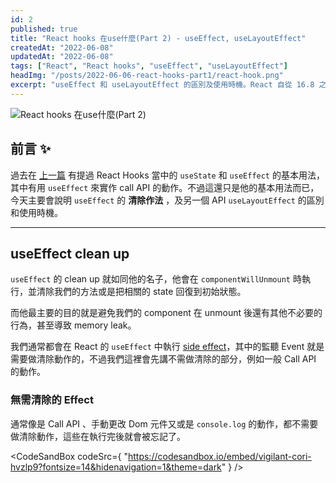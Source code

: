 ```yaml
---
id: 2
published: true
title: "React hooks 在use什麼(Part 2) - useEffect, useLayoutEffect"
createdAt: "2022-06-08"
updatedAt: "2022-06-08"
tags: ["React", "React hooks", "useEffect", "useLayoutEffect"]
headImg: "/posts/2022-06-06-react-hooks-part1/react-hook.png"
excerpt: "useEffect 和 useLayoutEffect 的區別及使用時機。React 自從 16.8 之後加入了 hook 這個新功能，而 hook 的目的就是讓開發者不必寫 class 就能使用 state 以及其他 React 的功能，其實這就跟現在 Vue3 的 Composition API 概念一樣，我們只需要 import 這些 API 就可以在 Function components 中做使用，甚至完成 life cycle 上的工作。"
---
```


<Image
  src="/posts/2022-06-06-react-hooks-part1/react-hook.png"
  alt="React hooks 在use什麼(Part 2)"
/>

## 前言 ✨

過去在 [上一篇](/posts/2022-06-06-react-hooks-part1/) 有提過 React Hooks 當中的 `useState` 和 `useEffect` 的基本用法，其中有用 `useEffect` 來實作 call API 的動作。不過這還只是他的基本用法而已，今天主要會說明 `useEffect` 的 **清除作法** ，及另一個 API `useLayoutEffect` 的區別和使用時機。

---

## useEffect clean up

`useEffect` 的 clean up 就如同他的名子，他會在 `componentWillUnmount` 時執行，並清除我們的方法或是把相關的 state 回復到初始狀態。

而他最主要的目的就是避免我們的 component 在 unmount 後還有其他不必要的行為，甚至導致 memory leak。

我們通常都會在 React 的 `useEffect` 中執行 [side effect](/posts/2022-06-06-react-hooks-part1/#side-effect)，其中的監聽 Event 就是需要做清除動作的，不過我們這裡會先講不需做清除的部分，例如一般 Call API 的動作。

### 無需清除的 Effect

通常像是 Call API 、手動更改 Dom 元件又或是 `console.log` 的動作，都不需要做清除動作，這些在執行完後就會被忘記了。

<CodeSandBox
  codeSrc={
    "https://codesandbox.io/embed/vigilant-cori-hvzlp9?fontsize=14&hidenavigation=1&theme=dark"
  }
/>

